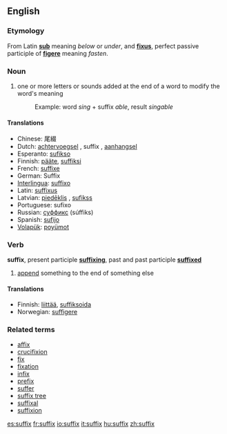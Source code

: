 ==English==

=== Etymology ===
From Latin '''[[sub]]''' meaning ''below'' or ''under'', and '''[[fixus]]''', perfect passive participle of '''[[figere]]''' meaning ''fasten''.

=== Noun ===
{{en-noun-reg-es}}

#one or more letters or sounds added at the end of a word to modify the word's meaning
#: Example: word ''sing'' + suffix ''able'', result ''singable''

==== Translations ====
*Chinese: 尾綴
*Dutch: [[achtervoegsel]] {{n}}, suffix {{m}}, [[aanhangsel]] {{n}}
*Esperanto: [[sufikso]]
*Finnish: [[pääte]], [[suffiksi]]
*French: [[suffixe]] {{m}}
*German: Suffix {{m}}
*[[Interlingua]]: [[suffixo]]
*Latin: [[suffixus]]
*Latvian: [[piedēklis]] {{m}}, [[sufikss]] {{m}}
*Portuguese: sufixo
*Russian: [[суффикс]] (súffiks) {{m}}
*Spanish: [[sufijo]] {{m}}
*[[Volapük]]: [[poyümot]]

===Verb===
'''suffix''', present participle '''[[suffixing]]''', past and past participle '''[[suffixed]]'''

# [[append]] something to the end of something else

====Translations====
*Finnish: [[liittää]], {{grammar}} [[suffiksoida]]
*Norwegian: [[suffigere]]

===Related terms===
*[[affix]]
*[[crucifixion]]<!-- ??! -->
*[[fix]]
*[[fixation]]<!-- ??! -->
*[[infix]]
*[[prefix]]
*[[suffer]]<!-- ??! -->
*[[suffix tree]]
*[[suffixal]]
*[[suffixion]]

[[es:suffix]]
[[fr:suffix]]
[[io:suffix]]
[[it:suffix]]
[[hu:suffix]]
[[zh:suffix]]